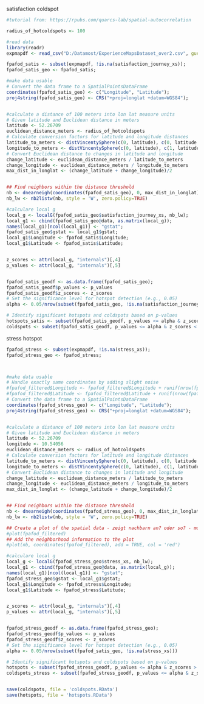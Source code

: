 satisfaction coldspot
```{r, echo=FALSE}
#tutorial from: https://rpubs.com/quarcs-lab/spatial-autocorrelation

radius_of_hotcoldspots <- 100

#read data
library(readr)
expmapdf <- read_csv("D:/Datamost/ExperienceMapsDataset_over2.csv", guess_max = 100000)

fpafod_satis <- subset(expmapdf, !is.na(satisfaction_journey_xs));
fpafod_satis_geo <- fpafod_satis;

#make data usable
# Convert the data frame to a SpatialPointsDataFrame
coordinates(fpafod_satis_geo) <- c("Longitude", "Latitude");
proj4string(fpafod_satis_geo) <- CRS("+proj=longlat +datum=WGS84");


#calculate a distance of 100 meters into lon lat measure units
# Given latitude and Euclidean distance in meters
latitude <- 52.26709
euclidean_distance_meters <- radius_of_hotcoldspots
# Calculate conversion factors for latitude and longitude distances
latitude_to_meters <- distVincentySphere(c(0, latitude), c(0, latitude + 1))
longitude_to_meters <- distVincentySphere(c(0, latitude), c(1, latitude))
# Convert Euclidean distance to changes in latitude and longitude
change_latitude <- euclidean_distance_meters / latitude_to_meters
change_longitude <- euclidean_distance_meters / longitude_to_meters
max_dist_in_longlat <- (change_latitude + change_longitude)/2


## Find neighbors within the distance threshold
nb <- dnearneigh(coordinates(fpafod_satis_geo), 0, max_dist_in_longlat)
nb_lw <- nb2listw(nb, style = 'W', zero.policy=TRUE)

#calculare local g
local_g <- localG(fpafod_satis_geo$satisfaction_journey_xs, nb_lw);
local_g1 <- cbind(fpafod_satis_geo@data, as.matrix(local_g));
names(local_g1)[ncol(local_g1)] <- "gstat";
fpafod_satis_geo$gstat <- local_g1$gstat;
local_g1$Longitude <- fpafod_satis$Longitude;
local_g1$Latitude <- fpafod_satis$Latitude;


z_scores <- attr(local_g, "internals")[,4]
p_values <- attr(local_g, "internals")[,5]


fpafod_satis_geodf <- as.data.frame(fpafod_satis_geo);
fpafod_satis_geodf$p_values <- p_values
fpafod_satis_geodf$z_scores <- z_scores
# Set the significance level for hotspot detection (e.g., 0.05)
alpha <- 0.05/nrow(subset(fpafod_satis_geo, !is.na(satisfaction_journey_xs)))

# Identify significant hotspots and coldspots based on p-values
hotspots_satis <- subset(fpafod_satis_geodf, p_values <= alpha & z_scores > 0)
coldspots <- subset(fpafod_satis_geodf, p_values <= alpha & z_scores < 0)

```


stress hotspot
```{r}
fpafod_stress <- subset(expmapdf, !is.na(stress_xs));
fpafod_stress_geo <- fpafod_stress;



#make data usable
# Handle exactly same coordinates by adding slight noise
#fpafod_filtered$Longitude <- fpafod_filtered$Longitude + runif(nrow(fpafod_filtered), -0.0001, 0.0001);
#fpafod_filtered$Latitude <- fpafod_filtered$Latitude + runif(nrow(fpafod_filtered), -0.0001, 0.0001);
# Convert the data frame to a SpatialPointsDataFrame
coordinates(fpafod_stress_geo) <- c("Longitude", "Latitude");
proj4string(fpafod_stress_geo) <- CRS("+proj=longlat +datum=WGS84");


#calculate a distance of 100 meters into lon lat measure units
# Given latitude and Euclidean distance in meters
latitude <- 52.26709
longitude <- 10.54056
euclidean_distance_meters <- radius_of_hotcoldspots
# Calculate conversion factors for latitude and longitude distances
latitude_to_meters <- distVincentySphere(c(0, latitude), c(0, latitude + 1))
longitude_to_meters <- distVincentySphere(c(0, latitude), c(1, latitude))
# Convert Euclidean distance to changes in latitude and longitude
change_latitude <- euclidean_distance_meters / latitude_to_meters
change_longitude <- euclidean_distance_meters / longitude_to_meters
max_dist_in_longlat <- (change_latitude + change_longitude)/2


## Find neighbors within the distance threshold
nb <- dnearneigh(coordinates(fpafod_stress_geo), 0, max_dist_in_longlat)
nb_lw <- nb2listw(nb, style = 'W', zero.policy=TRUE)

## Create a plot of the spatial data - zeigt nachbarn an? oder so? - mus in extra r script geöffnet werden
#plot(fpafod_filtered)
## Add the neighborhood information to the plot
#plot(nb, coordinates(fpafod_filtered), add = TRUE, col = 'red')

#calculare local g
local_g <- localG(fpafod_stress_geo$stress_xs, nb_lw);
local_g1 <- cbind(fpafod_stress_geo@data, as.matrix(local_g));
names(local_g1)[ncol(local_g1)] <- "gstat";
fpafod_stress_geo$gstat <- local_g1$gstat;
local_g1$Longitude <- fpafod_stress$Longitude;
local_g1$Latitude <- fpafod_stress$Latitude;


z_scores <- attr(local_g, "internals")[,4]
p_values <- attr(local_g, "internals")[,5]


fpafod_stress_geodf <- as.data.frame(fpafod_stress_geo);
fpafod_stress_geodf$p_values <- p_values
fpafod_stress_geodf$z_scores <- z_scores
# Set the significance level for hotspot detection (e.g., 0.05)
alpha <- 0.05/nrow(subset(fpafod_satis_geo, !is.na(stress_xs)))

# Identify significant hotspots and coldspots based on p-values
hotspots <- subset(fpafod_stress_geodf, p_values <= alpha & z_scores > 0)
coldspots_stress <- subset(fpafod_stress_geodf, p_values <= alpha & z_scores < 0)


save(coldspots, file = 'coldspots.RData')
save(hotspots, file = 'hotspots.RData')

```